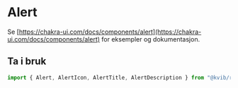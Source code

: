 
<Meta title="Komponenter/Alert" />

# Alert

Se [https://chakra-ui.com/docs/components/alert](https://chakra-ui.com/docs/components/alert) for eksempler og dokumentasjon.

## Ta i bruk

```jsx
import { Alert, AlertIcon, AlertTitle, AlertDescription } from "@kvib/react";
```
